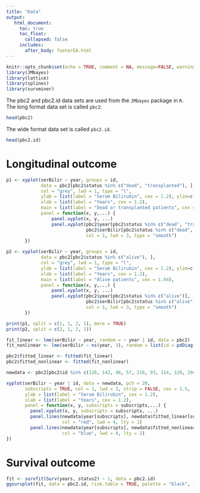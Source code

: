 ```yaml
---
title: "Data"
output: 
   html_document:
     toc: true
     toc_float:
       collapsed: false
     includes:
       after_body: footerEA.html
---
```


```r
knitr::opts_chunk$set(echo = TRUE, comment = NA, message=FALSE, warning=FALSE)
library(JMbayes)
library(lattice)
library(splines)
library(survminer)
```

The pbc2 and pbc2.id data sets are used from the <code>JMbayes</code> package in <code>R</code>. 
The long format data set is called <code>pbc2</code>: 
```r
head(pbc2)
```

The wide format data set is called <code>pbc2.id</code>. 
```r
head(pbc2.id)
```

# Longitudinal outcome

```r
p1 <- xyplot(serBilir ~ year, groups = id, 
             data = pbc2[pbc2$status %in% c("dead", "transplanted"), ], 
             col = "grey", lwd = 1, type = "l",
             ylab = list(label = "Serum Bilirubin", cex = 1.2), ylim=c(0, 41), xlim = c(0, 12.5),
             xlab = list(label = "Years", cex = 1.2),
             main = list(label = "Dead or transplanted patients", cex = 1.04),
             panel = function(x, y,...) {
                 panel.xyplot(x, y, ...)
                 panel.xyplot(pbc2$year[pbc2$status %in% c("dead", "transplanted")], 
                              pbc2$serBilir[pbc2$status %in% c("dead", "transplanted")], 
                              col = 1, lwd = 3, type = "smooth")
       })

p2 <- xyplot(serBilir ~ year, groups = id, 
             data = pbc2[pbc2$status %in% c("alive"), ], 
             col = "grey", lwd = 1, type = "l",
             ylab = list(label = "Serum Bilirubin", cex = 1.2), ylim=c(0, 41), xlim = c(0, 12.5),
             xlab = list(label = "Years", cex = 1.2),
             main = list(label = "Alive patients", cex = 1.04),
             panel = function(x, y,...) {
                 panel.xyplot(x, y, ...)
                 panel.xyplot(pbc2$year[pbc2$status %in% c("alive")], 
                              pbc2$serBilir[pbc2$status %in% c("alive")], 
                              col = 1, lwd = 3, type = "smooth")
       })

print(p1, split = c(1, 1, 2, 1), more = TRUE)
print(p2, split = c(2, 1, 2, 1))
```


```r
fit_linear <- lme(serBilir ~ year, random = ~ year | id, data = pbc2)
fit_nonlinear <- lme(serBilir ~ ns(year, 3), random = list(id = pdDiag(form = ~ ns(year, 3))), data = pbc2)

pbc2$fitted_linear <- fitted(fit_linear)
pbc2$fitted_nonlinear <- fitted(fit_nonlinear)

newdata <- pbc2[pbc2$id %in% c(128, 142, 46, 57, 216, 93, 114, 120, 294), ]

xyplot(serBilir ~ year | id, data = newdata, pch = 20, 
       subscripts = TRUE, col = 1, lwd = 3, strip = FALSE, cex = 1.5,
       ylab = list(label = "Serum Bilirubin", cex = 1.2),
       xlab = list(label = "Years", cex = 1.2),
       panel = function(x, y, subscripts = subscripts,...) {
         panel.xyplot(x, y, subscripts = subscripts, ...)
         panel.lines(newdata$year[subscripts], newdata$fitted_linear[subscripts], 
                     col = "red", lwd = 4, lty = 1)
         panel.lines(newdata$year[subscripts], newdata$fitted_nonlinear[subscripts], 
                     col = "blue", lwd = 4, lty = 2)
})
```

# Survival outcome

```r
fit <- survfit(Surv(years, status2) ~ 1, data = pbc2.id)
ggsurvplot(fit, data = pbc2.id, risk.table = TRUE, palette = "black", legend = "none")
```

